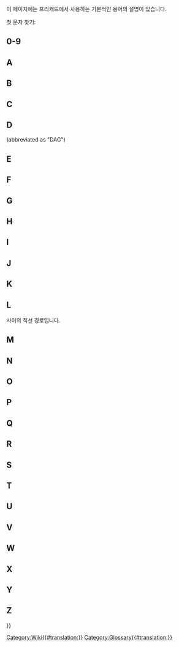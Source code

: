 <languages/>

{{Docnav
|[[Contributors/ko|기여자들]]
|
}}

이 페이지에는 프리캐드에서 사용하는 기본적인 용어의 설명이 있습니다.

첫 문자 찾기:{{CompactTOC|center=yes}}

==0-9==

{{gloss}}
{{term|3D view|content=3D view ([[3D_view/ko|3D 보기]])}}
{{defn|defn= 3D 보기는 프리캐드 [[Interface/ko|인터페이스]]의 구성요 소입니다. 이것은 모형의 3차원 표현을 보여 줍니다.}}
{{glossend}}

==A==

{{gloss}}
{{term|Arc (호)}}
{{defn|defn=원의 일부분.}}
{{term|App}}
{{defn|defn=프리캐드 프로그램의 내부 수준 The FreeCAD App layer.}}
{{term|Arch|content=Arch ([[Arch_Workbench/ko|건축 작업대(Arch Workbench)]])}}
{{defn|defn=이전의 건축 작업대(Architectural Workbench) 의 약어입니다. 이 작업대는 [[BIM_Workbench/ko|BIM 작업대]]({{Version|1.0}})로 대체되었습니다.}}
{{term|Assembly|content=Assembly([[Assembly/ko|조립품]])}}
{{defn|no=1|defn=서로에 대해 정의된 위치가 있는 [[#Part|부품(Part)]]의 집합입니다.}}
{{defn|no=2|defn=조립품 생성을 용이하게 하는 것을 목표로 하는 [[#Workbench|작업대(workbench)]]입니다. FreeCAD에는 현재 이러한 작업대가 내장되어 있지 않지만 여러 [[External_workbenches/ko|외부 조립 작업대]]가 있습니다.}}
{{term|Axes(축들)}}
{{defn|defn= [[#Axis|축(Axis)]]의 복수형}}
{{term|Axis (축)}}
{{defn|defn=작업 공간의 원점을 통과하는 가상의 선입니다. 3개의 법선축이 있습니다. X, Y, Z라는 고전적인 이름이 있습니다. X는 좌우입니다. Y는 위아래입니다. Z는 페이지/화면 안팎을 나타냅니다.}}
{{glossend}}

==B==

<div class="mw-translate-fuzzy">
{{gloss}}
{{term|Backtrace}}
{{defn|defn=Output from a debugging program that displays the series of instructions FreeCAD followed before a problem occurred.}}
{{term|Bezier Curve|content=[http://en.wikipedia.org/wiki/B%C3%A9zier_curve Bezier Curve]}}
{{defn|defn=A type of parametric curve.}}
{{term|BIM|content=[[BIM_Workbench/ko|BIM (BIM 작업대)]]}}
{{defn|defn= [https://en.wikipedia.org/wiki/Building_information_modeling Building Information Modelling]의 약자입니다. [[BIM_Workbench/ko|BIM 작업대]] 는 프리캐드에서 BIM 작업흐름을 제공합니다.}}
{{term|Blueprint}}
{{defn|defn=Old term used for [[#Drawing|drawing]], and coined for its original [http://en.wikipedia.org/wiki/Blueprint reproduction process].}}
{{term|Body ([[Body/ko|몸통]])}}
{{defn|defn=일련의 작업([[#Sketch|스케치(sketches)]], 구성 기하요소 및 [[#Feature|도형특징(features)]])을 그룹화하여 하나의 연속된 고체를 생성하는 [[PartDesign_Workbench/ko|부품설계(PartDesing)]] [[#Workbench|작업대(workbench)]]에서 사용되는 컨테이너 유형입니다. (FreeCAD V0.17에 도입되었습니다.)}}
{{term|Boolean Logic (부울 논리)}}
{{defn|defn=A method of data manipulation by using of the operands: And, Or, Not.}}
{{term|Boolean Operation (부울 연산)}}
{{defn|defn=A method of manipulating objects by using Boolean Logic. In FreeCAD, the Boolean Operations are: Union ([[#Fuse|Fuse]]), Difference ([[#Cut|Cut]]), Intersection, and Section.}}
{{term|Boolean OPerations check}}
{{defn|defn=See [[#BOPcheck|BOPcheck]].}}
{{term|BOPcheck}}
{{defn|defn=A setting that allows the Check Geometry tools in the Part WB and OpenSCAD WB to also check geometry made from [[#Boolean_Logic|Boolean logic]]. The default Check Geometry setting for BOPcheck is "false" (or off). The user can enable BOPcheck to provide more accuracy when running the Check Geometry tool but this comes at the expense of longer Check Geometry processing times. Beginning with FreeCAD 0.19, the BOPcheck setting is most easily enabled from the Settings portion of the Check Geometry widget.}}
{{term|brep}}
{{defn|defn=Native file format for [[#Open_CASCADE|Open CASCADE]] and shared by a few applications. FreeCAD can save in *.brep format.}}
{{term|B-rep (경계 표현)}}
{{defn|defn=경계 표현(B-rep)은 [http://en.wikipedia.org/wiki/B-rep boundary representation]을 나타냅니다. 이는 FreeCAD가 지원하는 두 가지 유형의 3D 모델 중 하나입니다(다른 하나는 [[#Mesh|메시(mesh)]]입니다).}}
{{term|B-spline (B-조절곡선)}}
{{defn|defn=A type of parametric curve. See [http://en.wikipedia.org/wiki/B-spline B-spline]}}
{{glossend}}
</div>

==C==

<div class="mw-translate-fuzzy">
{{gloss}}
{{term|Callout}}
{{defn|defn=String of text connected to a line pointing to an object in a [[#Drawing|drawing]].}}
{{term|Chamfer (모따기)}}
{{defn|defn=날카로움을 없애기 위해 모서리를 비스듬히 잘라내는 것. 경사진 가장자리.}}
{{term|Clipping Plane (절단 평면)}}
{{defn|defn=절단 평면은 3D 보기에서 모형을 잘라내는 데 사용됩니다. 이는 시각적 보조 도구일 뿐 실제로 모형을 자르지는 않습니다.}}
{{term|Clone (복제본)}}
{{defn|defn=원본의 매개변수 제어 가능 상태가 유지되는 복사본입니다. 원본 개체가 변경되면 복제본도 변경되어 원본 개체에 대한 수정 사항을 똑같이 표시합니다.}}
{{term|Coin}}
{{defn|defn=Also called [https://www.coin3d.org Coin3D]. Third-party software library used for 3D representation by FreeCAD.}}
{{term|COLLADA}}
{{defn|defn=An interchange file format for [[#Mesh|mesh]] models. File extension is *.dae.}}
{{term|Command|content=[[Command/ko|Command (명령)]]}}
{{defn|defn=도구 모음 버튼을 누르거나 키보드 단축키를 입력하거나 Python 콘솔에 입력할 때 [[#GUI|GUI]]에서 호출되는 작업입니다.}}
{{term|Compound (복합)}}
{{defn|defn=Groups objects together without fusing them like a [[#Boolean_Operation|boolean union]] would.}}
{{term|CompSolid (복합체)}}
{{defn|defn=Set of [[#Solid|solids]] connected by their [[#Face|faces]]. CompSolids are needed in [[#FEM|FEM]], where more than one material is used in one FEM-mesh.}}
{{term|Constraint (구속)}}
{{defn|defn=[[#Sketch| 스케치 (Sketch)]]에서 기본 요소 간의 기하학적 관계에 대한 제약 조건입니다. 구속에 숫자 값이 있는 경우 치수 구속이라고 합니다(예: 거리 구속에는 두 점을 연결하는 가상의 선의 길이라는 숫자 값이 있습니다). 숫자 값이 없는 구속 조건(예: 수평 구속)은 기하학적 구속이라고도 합니다.}}
{{term|Constructive Solid Geometry|content=[http://en.wikipedia.org/wiki/Constructive_solid_geometry Constructive Solid Geometry]}}
{{defn|defn=A solid modeling method for creating shapes by using [[#Boolean_Operation|boolean operations]] on [[#Primitive|primitives]].}}
{{term|Coordinate (좌표)}}
{{defn|defn=A number which defines the position of an object in space in reference to a [http://en.wikipedia.org/wiki/Cartesian_coordinate_system coordinate system].}}
{{term|Coplanar (동일 평면)}}
{{defn|defn=Existing on the same plane.}}
{{term|CSG}}
{{defn|defn=Short for [[#Constructive_Solid_Geometry|Constructive Solid Geometry]].}}
{{term|Cut (자르기)}}
{{defn|defn=형상 간에 [[#Boolean_Operation| 부울 차이 (boolean difference)]]를 적용합니다.}}
{{glossend}}
</div>

==D==

{{gloss}}
{{term|DAG}}
{{defn|defn=See [[#Directed_Acyclic_Graph|Directed Acyclic Graph.]]}}
{{term|Degrees Of Freedom (자유도)}}
{{defn|defn=The number of ways geometry in a [[#Sketch|Sketch]] may vary. 예를 들어 하나의 점으로만 구성된 스케치가 있고 이 점에 [[#Constraint|구속 (Constraint)]]이 적용되지 않은 경우, 이 점은 수직과 수평 모두 자유롭게 움직일 수 있으므로 두 개의 [[#DOF|자유도(DOF)]]를 가집니다.
마찬가지로 구속이 없는 단일 원으로만 구성된 스케치는 원이 수직 및 수평으로 움직일 수 있고 반경이 정의되지 않았기 때문에 [[#DOF|자유도]]가 3입니다. [[#DOF|자유도]]가 더 이상 남아 있지 않을 때까지 스케치를 제한하는 것이 좋습니다. 이 경우 [[#Fully_Constrained|(완전히 구속Fully Constrained)]]되었다고 합니다.}}
{{term|Dependency Graph}}
{{defn|defn=A third-party graphing tool used to show how objects in a FreeCAD model use or are related to one another. For more information, refer to the [[Std_DependencyGraph|Dependency Graph]] Wiki page.}}
{{term|Difference}}
{{defn|no=1|defn=The result of, or remainder of, a subtraction.}}
{{defn|no=2|defn=A [[#Boolean_operation|Boolean Operation]] in the [[Part_Workbench|Part]] [[#Workbench|workbench]] which is used to subtract one geometry from another; it results in a [[#Cut|Cut]].}}
{{term|Directed Acyclic Graph}} (abbreviated as "DAG")
{{defn|defn=A type of [[#Dependency_Graph|Dependency Graph]] where the relationship of objects flows in a generally linear direction from start to end with no circular dependencies. When following a DAG there is no flow from one object A to any other objects and then back to that same object A again. In FreeCAD, a graph of the model must always be a DAG.}}
{{term|DOF (자유도)}}
{{defn|defn=[[#Degrees_Of_Freedom|자유도(Degrees Of Freedom)의 약어]]}}
{{term|Draft|content=[[Draft_Workbench|Draft]]}}
{{defn|no=1|defn=A FreeCAD [[#Workbench|workbench]] used primarily for 2 dimensional work.}}
{{defn|no=2|defn=A relief angle on a mold to allow removal of the finished product. See [[PartDesign_Draft|PartDesign Draft]].}}
{{term|Drawing}}
{{defn|defn=Describes a representation of geometry through the use of two-dimensional views. Also called plan or [[#Blueprint|blueprint]].}}
{{glossend}}

==E==

{{gloss}}
{{term|Edge (모서리)}}
{{defn|no=1|defn=A segment joining two [[#Vertices|vertices]]. This segment can be a straight line or a curve. The CAD kernel defines it as: One-dimensional shape corresponding to a curve and bounded by a vertex at each extremity. A closed circle has therefore only one vertex, where it starts and ends. See [https://dev.opencascade.org/doc/overview/html/occt__tutorial.html#OCCT_TUTORIAL_SUB2_3 "Open CASCADE Technology, Profile: Defining the Topology"].}}
{{defn|no=2|defn=The joining line between two faces. It can be curved or straight.}}
{{term|Element (요소)}}
{{defn|defn=An item of Sketcher geometry such as a point, a line segment, an arc, a circle, etc.}}
{{term|Expression (표현식)}}
{{defn|no=1|defn=A general term used in mathematics and programming.}}
{{defn|no=2|defn=In FreeCAD [[Expressions|expressions]] are used to compute values. They can reference and drive object properties. They are used in [[Spreadsheet_Workbench|spreadsheets]] and to control parametric models.}}
{{term|Extrude (돌출)}}
{{defn|defn=A general term for extending a 2D object into 3D along 1 direction. See also [[#Pad|Pad]].}}
{{glossend}}

==F==

<div class="mw-translate-fuzzy">
{{gloss}}
{{term|Face (면)}}
{{defn|defn=2차원 위상 구조입니다. 예를 들어, 직육면체에는 6개의 면이 있습니다. 면은 FreeCAD에서 면이 하나인 구의 경우처럼 곡면이 될 수 있습니다.  CAD 커널은 이를 다음과 같이 정의합니다: 닫힌 [[#Wire|철사(wire)]]로 둘러싸인 표면의 일부. [https://dev.opencascade.org/doc/overview/html/occt__tutorial.html#OCCT_TUTORIAL_SUB2_3 Profile: Defining the Topology]을 참조.}}
{{term|Facet (면)}}
{{defn|defn=Often used to describe planar faces on a [[#Mesh|mesh]].}}
{{term|FC}}
{{defn|defn=Short for FreeCAD.}}
{{term|FCStd}}
{{defn|defn=FreeCAD native file format. File extension *.fcstd, *.FCStd}}
{{term|Feature ([[PartDesign Feature/ko|도형특징]])}}
{{defn|defn=[[PartDesign_Workbench/ko|부품설계(Part Design)]] [[#Workbench|작업대(workbench)]] 작업흐름에서 3D 부품의 기하학적 특징이 만들어지는 각 단계입니다.  예를 들면 [[#Pad|깔판(Pad)]], [[#Pocket|오목 파기(Pocket)]], [[#Groove|회전 홈파기(Groove)]], [[#Fillet|모깎기(Fillet)]], 등이 있습니다. [[PartDesign_Workbench/ko|부품설계]] [[#Workbench|작업대(workbench)]]에서 모델을 생성할 때 각 도형특징은 마지막 도형특징의 형상을 취하고 무언가를 추가하거나 제거합니다.  따라서 "오목 파기(Pocket)" 도형특징은 오목하게 판 구멍 자체뿐 아니라 그것을 포함하는 전체 부품을 의미합니다.}}
{{term|FEM|content=[[FEM_Workbench/ko|FEM (유한요소법)]]}}
{{defn|defn=[https://en.wikipedia.org/wiki/Finite_element_method Finite Element Method], a [[#Workbench|workbench]] used to solve engineering and mathematical physics problems associated with parts, assemblies and structures.}}
{{term|Fillet (모깎기)}}
{{defn|defn=A rounded relief or cut at an edge added for a finished appearance and to break sharp edges. See [[Part_Fillet|Part Fillet]] and [[PartDesign_Fillet|PartDesign Fillet]].}}
{{term|Fork}}
{{defn|defn=See [[#Forked_Model|Forked Model]].}}
{{term|Forked Model}}
{{defn|defn=A modeling method, usually accidental and incorrect in FreeCAD, that creates two or more versions of a model from a previous item. (Not to be confused with intentional operations like Array, Clone, Polar Pattern, etc.)}}
{{term|Frenet}}
{{defn|defn=When Sweeping a profile along a 3D path, the Frenet parameter controls the orientation of the profile as it travels along the path. If Frenet is true, the profiles are oriented using the Frenet Frame (tangent, binormal, normal) of the path. If Frenet is false the profile's rotation is not restricted. [https://en.wikipedia.org/wiki/Differentiable_curve#Frenet_frame Frenet frame]}}
{{term|Freetype|content=[http://www.freetype.org FreeType]}}
{{defn|defn=A freely available software library used to extract information from font definition files.}}
{{term|Frustum|content=[http://en.wikipedia.org/wiki/Frustum Frustum] (각뿔대)}}
{{defn|defn=절단하는 두 개의 평행한 평면 사이에 있는 고체 부분입니다. 컴퓨터 그래픽에서 화면에 표시되는 3차원 영역인 [http://en.wikipedia.org/wiki/Viewing_frustum "viewing frustum"]을 설명하는 데 사용됩니다.}}
{{term|Fully Constrained (완전 구속)}}
{{defn|defn=[[#Sketcher|스케치 작업대]]에서 스케치에 [[#Degrees_Of_Freedom|자유도]]가 없으면 스케치는 적용된 구속조건에 의해 "완전히 [[#Constraint|구속]]"되었다고 합니다.}}
{{term|Fuse (융합)}}
{{defn|defn=FreeCAD에서 형상의 [[#Boolean_Operation|부울 결합(boolean union)]]을 나타내기 위해 일반적으로 사용되는 용어입니다.}}
{{glossend}}
</div>

==G==

<div class="mw-translate-fuzzy">
{{gloss}}
{{term|GDB or gdb}}
{{defn|defn=[https://www.gnu.org/software/gdb/ '''G'''NU Project '''D'''e'''B'''ugger], a debugging program used on Unix and other 'nix operating systems in order to get a [[#Backtrace|backtrace]]. "gdb" (without the quotation marks) is also the first part of the command used to start the GDB program itself. An example of how to use GDB with FreeCAD is in [http://forum.freecadweb.org/viewtopic.php?t=7052#p56918 this forum post]}}
{{term|Geometric modeling kernel}}
{{defn|defn=Also called CAD kernel. A set of complex software libraries responsible for the creation of 3D shapes. All operations on objects (extrude, boolean operations, chamfer, fillet) rely on the geometric modeling kernel.}}
{{term|Git}}
{{defn|defn=[http://en.wikipedia.org/wiki/Distributed_revision_control Distributed revision control system] used by FreeCAD to host and manage its code base.}}
{{term|[[Std_Group/ko|Group (모둠)]]}}
{{defn|defn=[[#Tree_view|나무 보기]]에서 요소들을 구조화하는 데 사용됩니다..}}
{{term|GUI}}
{{defn|defn='''G'''raphical '''U'''ser '''I'''nterface. Allows users to interact with FreeCAD through graphical icons and the mouse pointer.}}
{{glossend}}
</div>

==H==

<div lang="en" dir="ltr" class="mw-content-ltr">
{{gloss}}
{{term|Half_Space|content=[https://en.wikipedia.org/wiki/Half-space_%28geometry%29 Half Space]}}
{{defn|defn=When a plane completely divides a 3D Euclidian space, the plane forms two half spaces.}}
{{glossend}}
</div>

==I==

<div class="mw-translate-fuzzy">
{{gloss}}
{{term|IGES}}
{{defn|defn=A file format for the exchange of product data models. Files extensions are *.iges, *.igs. See also [[#STEP|STEP]].}}
{{term|Intersection|content=[http://en.wikipedia.org/wiki/Intersection Intersection] (교차)}}
{{defn|defn=두 개 이상의 기하학적 개체에서 모두에게 공통되는 부분입니다. 예를 들어 두 선의 교차는 점입니다.}}
{{glossend}}
</div>

==J==

<div lang="en" dir="ltr" class="mw-content-ltr">
{{gloss}}
{{term|JT}}
{{defn|defn=A proprietary 3D data format developed by Siemens PLM Software. FreeCAD has no support for JT at this time.}}
{{glossend}}
</div>

==K==

<div lang="en" dir="ltr" class="mw-content-ltr">
{{gloss}}
{{term|Kernel}}
{{defn|defn=See [[#Geometric_modeling_kernel|Geometric modeling kernel]].}}
{{term|KML}}
{{defn|defn=Keyhole Markup Language - an XML-based geospatial 3D data definition file used by Google Earth. FreeCAD has no support for KML at this time.}}
{{glossend}}
</div>

==L==

<div class="mw-translate-fuzzy">
{{gloss}}
{{term|Label (표지)}}
{{defn|no=1|defn=개체의 사용자 정의 속성으로, [[#Tree_view|나무 보기(Tree view)]]를 사람이 더 쉽게 이해할 수 있도록 하는 데 사용됩니다.}}
{{defn|no=2|defn=A string of descriptive text added to a drawing (see [[Draft_Label|Draft Label]]).}}
{{defn|defn=Contrast with [[#Name|Name]].}}
{{term|Line (선)}}
{{defn|defn=대부분 [[#Line_Segment|선분(line segment)]]의 동의어로 사용됩니다. 스케치 작업대에서는 무한 직선 경로라는 정확한 의미로 사용되기도 합니다.}}
{{term|Line Segment (선분)}}
{{defn|defn=두 [[#Point|점(points)]]}} 사이의 직선 경로입니다.
{{term|Lock (잠금)}}
{{defn|defn=[[Sketcher_ConstrainLock/ko|잠금 구속]]}}
{{term|Loft|content=[http://en.wikipedia.org/wiki/Loft_%283D%29 Loft]}}
{{defn|defn=A topological form created by linking consecutive profiles with a surface. Similar to the process used to make fabric covered aeroplanes or boats. Also the FreeCAD function for creating such a form.}}
{{glossend}}
</div>

==M==

<div class="mw-translate-fuzzy">
{{gloss}}
{{term|Macro}}
{{defn|defn=A saved sequence of FreeCAD instructions, often written by end users.}}
{{term|Manifold (다양체)}}
{{defn|defn=완벽하게 밀폐되어 부피를 형성하는 [[#Shape|형상]]을 말합니다. 이를 잘 설명하는 친숙한 동의어는 "수밀"입니다. 고체를 생성하려면, a [[#Shell|shell]] must be manifold.}}
{{term|Mantis}}
{{defn|defn=[[#Tracker|Bug tracking system]] used by the FreeCAD project.}}
{{term|Mesh}}
{{defn|defn=Type of object that can be imported or created by FreeCAD. See [http://en.wikipedia.org/wiki/Polygon_mesh Polygon mesh] for more details.}}
{{term|Model (모형)}}
{{defn|defn=3D 모형 이라고도 합니다. 3차원 [[#Part|부품(part)]]이나 [[#Assembly|조립품(assembly)]]을 컴퓨터로 표현한 것입니다.}}
{{term|MultiTransform|content=[[PartDesign_MultiTransform|MultiTransform]]}}
{{defn|defn=Stands for multiple transformation. A [[#Feature|feature]] from the [[PartDesign_Workbench|PartDesign]] [[#Workbench|workbench]] that applies a series of chained transformations (linear and circular pattern, mirrored) to selected features.}}
{{glossend}}
</div>

==N==

{{gloss}}
{{term|Name (이름)}}
{{defn|defn=FreeCAD 문서 개체에 대한 고유 식별자입니다. 프로그램에서 한 번 할당된 이름은 쉽게 변경할 수 없습니다. [[#Label|표지(Label)]]와 대조됩니다.}}
{{term|Non-manifold (비다양체)}}
{{defn|defn=Non-manifold topology, also called zero-thickness, is two distinct solid bodies connected at a theoretical vertex or edge. It is an unsupported type of shape (not always detected by FreeCAD) that should be avoided, as it can cause trouble with further steps and export.}}
{{term|Null Shape}}
{{defn|defn=A [[#Shape|Shape]] property that has not been initialized by a program/macro. Usually an error condition.}}
{{glossend}}

==O==

<div class="mw-translate-fuzzy">
{{gloss}}
{{term|OCC}}
{{defn|defn=Acronym for [[#Open_CASCADE|Open CASCADE]]. Prior to being open sourced, it used to be named CAS.CADE (abbreviated from Computer Aided Software for Computer Aided Design and Engineering).}}
{{term|OCE}}
{{defn|defn='''O'''pen CASCADE '''C'''ommunity '''E'''dition. It provides patches, improvements and experiments contributed by users over the official [[#Open_CASCADE|Open CASCADE]] library. FreeCAD is known to work on either OCC or OCE.}}
{{term|OCCT}}
{{defn|defn=Open CASCADE Technology. See [[#OCC|OCC]].}}
{{term|Open CASCADE|content=[http://www.opencascade.org Open CASCADE]}}
{{defn|defn=The [[#Geometric_modeling_kernel|geometric modeling kernel]] (software library) underlying FreeCAD. Also called [[#OCC|OCC]] or [[#OCCT|OCCT]] (for Open CASCADE Technology). See also [[#OCE|OCE]].}}
{{term|OpenSCAD|content=[http://www.openscad.org/ OpenSCAD]}}
{{defn|no=1|defn=Name of a script-only based CAD program.}}
{{defn|no=2|defn=A [[#Workbench|workbench]] in FreeCAD. The [[OpenSCAD_Workbench|OpenSCAD]] [[#Workbench|workbench]] provides an interface for import/export of *.scad and *.csg models, as well as a some utility tools.}}
{{term|Origin (원점)}}
{{defn|defn=좌표계의 중심입니다. 모든 것은 여기서부터 양 또는 음의 방향으로 나갑니다. 지구를 '원점'으로 보는 우리의 우주관도 마찬가지입니다.}}
{{term|Orthographic (평행 투상)}}
{{defn|defn=See [http://en.wikipedia.org/wiki/Orthographic_projection Orthographic projection] and [http://en.wikipedia.org/wiki/Multiview_orthographic_projection Multiview orthographic projection].}}
{{glossend}}
</div>

==P==

<div class="mw-translate-fuzzy">
{{gloss}}
{{term|Pad (깔판)}}
{{defn|defn=[[#Sketch|스케치(Sketch)]]의 평면에 수직인 방향으로 스케치를 신장시킨 것입니다. [[#Extrude|돌출(Extrude)]]도 참조하세요.}}
{{term|Part (부품)}}
{{defn|no=1|defn=A FreeCAD [[#Workbench|workbench]] primarily used for a [http://en.wikipedia.org/wiki/Constructive_solid_geometry Constructive Solid Geometry] workflow. See [[Part_Workbench/ko|부품 작업대(Part Workbench)]].}}
{{defn|no=2|defn=A FreeCAD Python module, directly interfacing with [[#OCC|OCC]]. See [[Part_scripting|Part scripting]].}}
{{defn|no=3|defn=A container which groups any type of FreeCAD object and has a [[#Placement|placement]]. See [[Std_Part|Std Part]].}}
{{defn|no=4|defn=A unibody solid. The lowest level component in an assembly.}}
{{term|PartDesignNext}}
{{defn|defn=Nickname used over the forums to distinguish the [[PartDesign_Workbench|PartDesign]] [[#Workbench|workbench]] in the FreeCAD 0.17 release version from the one in v0.16 and earlier, because of the vast changes introduced.}}
{{term|PD}}
{{defn|defn=Abbreviation of [[PartDesign_Workbench|PartDesign]], a FreeCAD [[#Workbench|workbench]].}}
{{term|PDN}}
{{defn|defn=Abbreviation of [[#PartDesignNext|PartDesignNext]].}}
{{term|Perspective (원근법)}}
{{defn|defn=[http://en.wikipedia.org/wiki/Graphical_projection#Perspective Perspective projection]}}
{{term|Pivy|content=[http://pypi.python.org/pypi/Pivy Pivy]}}
{{defn|defn=A software library that allows Python to use Coin.}}
{{term|Placement (배치)}}
{{defn|defn=공간에서 개체의 좌표와 방향을 정의하는 속성 집합입니다. [[Placement/ko|배치]]를 참고하세요.}}
{{term|Planar (평면적)}}
{{defn|defn=모든 요소가 같은 평면에 놓여 있는 기하학적 구조를 말합니다.}}
{{term|Plane (평면)}}
{{defn|no=1|defn=무한히 멀리 확장되는 평평한 2차원 표면입니다.}}
{{defn|no=2|defn=[[Part_Workbench/ko|부품(Part)]] [[#Workbench|작업대(workbench)]]에서 생성된 기초적인 2차원 객체 .}}
{{term|Plot}}
{{defn|no=1|defn=An outdated synonym for a technical drawing made by a pen plotter. See [https://en.wikipedia.org/wiki/Plotter Plotter]}}
{{defn|no=2|defn=Short for plot plan. See [https://en.wikipedia.org/wiki/Site_plan Site plan]}}
{{defn|no=3|defn=Graphical representation of data. See [https://en.wikipedia.org/wiki/Plot_(graphics) Plot (graphics)]}}
{{term|Pocket (오목 자리)}}
{{defn|defn=[[#Sketch|스케치]]를 기반으로 고체에서 재료를 제거하는 [[#Feature|도형특징(feature)]]입니다.}}
{{term|Point (점)}}
{{defn|defn=3D 작업 공간에서 단일 영역을 참조하는 데 사용되는 항목입니다. "점"은 치수가 없습니다.그렇지만 우리가 보는 화면에는 치수가 있으며, 일반적으로 "점"으로만 표시되어 위치를 확인할 수 있습니다. [[#Vertex|꼭지점(Vertex)]]도 참조하세요.}}
{{term|Polygon mesh}}
{{defn|defn=See [http://en.wikipedia.org/wiki/Polygonal_mesh Polygonal_mesh]}}
{{term|Polyline (꺾은선)}}
{{defn|defn=여러 가지 길이와 방향을 가진 선분들을 차례로 이은 선입니다.}}
{{term|POV-Ray (POV-광선)}}
{{defn|defn=[http://en.wikipedia.org/wiki/POV-Ray POV-Ray]}}
{{term|PPA}}
{{defn|defn=An acronym that stands for '''P'''ersonal '''P'''ackage '''A'''rchive. It's a type of software repository exclusive to the Ubuntu Linux operating system. The FreeCAD project offers the latest release as well as development versions through two PPA repositories. Updates are managed by the host system's update manager.}}
{{term|Primitive (기본 도형)}}
{{defn|defn=모형 제작에 사용되는 기본 형상입니다. 일부 2D 기본 요소에는 점, 선, 다각형, 원, 타원, spiral, helix 이 있습니다. 3D 기본 요소에는 상자, 원통, 원뿔, 원환체, 구, 타원체, 각기둥이 있습니다.}}
{{term|PySide|content=[https://wiki.qt.io/PySide PySide]}}
{{defn|defn=A freely available software library that allows Python to use QT.}}
{{term|Python|content=[http://www.python.org Python]}}
{{defn|defn=A programming language used in the development of FreeCAD as well as in user-written [[#Macro|macros]] or scripts.}}
{{glossend}}
</div>

==Q==

<div lang="en" dir="ltr" class="mw-content-ltr">
{{gloss}}
{{term|Qt|content=[https://www.qt.io/developers/ Qt]}}
{{defn|defn=A cross-platform application and user interface framework.}}
{{glossend}}
</div>

==R==

<div class="mw-translate-fuzzy">
{{gloss}}
{{term|Raytracing (광선추적)}}
{{defn|defn=[http://en.wikipedia.org/wiki/Ray_tracing_%28graphics%29 Ray tracing]}}
{{term|Revolve (공전)}}
{{defn|defn=A tool in the [[Part_Workbench|Part]] [[#Workbench|workbench]]. See [[Part_Revolve|Part Revolve]].}}
{{term|Robot (로봇)}}
{{defn|defn=[http://en.wikipedia.org/wiki/Industrial_robot Industrial robot]}}
{{term|Rotate (회전)}}
{{defn|defn=개체를 축으로 회전시켜 공간에서 방향을 변경하는 동작입니다.}}
{{glossend}}
</div>

==S==

<div class="mw-translate-fuzzy">
{{gloss}}
{{term|Section (단면)}}
{{defn|defn=[http://en.wikipedia.org/wiki/Cross_section_%28geometry%29 Cross section (geometry)]}}
{{term|Self Intersection (자기교차)}}
{{defn|defn=곡선이 자기 자신을 가로지르는 조건입니다(예: '8','&'). 이는 기하학적 커널 알고리즘을 혼란스럽게 하고 일반적으로 오류 조건을 생성합니다.}}
{{term|Shape (형상)}}
{{defn|defn=FreeCAD에서 ([[#Mesh|meshes]]를 제외한) 도형의 대부분의 요소를 설명하기 위해 사용되는 일반적인 용어입니다.}}
{{term|Shell (껍질)}}
{{defn|defn=두 개 이상의 연속된 [[#Face|면(face)]]으로 이루어진 형상입니다. [[#Manifold|다양체]] (enclosed) 껍질은 [[#Solid|고체]]로 전환될 수 있습니다..}}
{{term|Sketch (스케치)}}
{{defn|defn=평면 또는 [[#Face|면(Face)]]에 고정된 개체의 구속된 2D 그림입니다. FreeCAD에서 스케치는 항상 3D 공간의 어딘가에 있는 2차원 개체입니다.}}
{{term|Sketcher|content=[[Sketcher_Workbench|Sketcher]] (스케치 작업대)}}
{{defn|defn=A [[#Workbench|workbench]] used to create 2D geometry by use of [[#Element|elements]] and [[#Constraint|constraints]].}}
{{term|Sketcher Solver}}
{{defn|defn=The internal FreeCAD mechanism that calculates inter-dependencies and effects of adding, deleting, and modifying geometry and associated constraints in each Sketch. Sketcher Solver also calculates the arrangement of all geometry in each Sketch so it can be displayed correctly.}}
{{term|Smooth Line}}
{{defn|defn=In a Drawing, a line indicating a change between tangent surfaces, as in the transition from a flat surface to a fillet. Also "tangent edge". See [[Drawing_View#Modify_an_existing_view|Drawing View]]}}
{{term|Solid (고체)}}
{{defn|defn=[[#Shell|Shells]]로 둘러싸인 3D 공간의 일부입니다. 고체에는 질량이 있는 개체와 관련된 부피 및 기타 속성이 있습니다.}}
{{term|Solver}}
{{defn|defn=See [[#Sketcher_Solver|Sketcher Solver]].}}
{{term|Stable}}
{{defn|defn=A nickname for the last general release version of the FreeCAD software. This is typically the version available from sources other than the FreeCAD project. Compare with [[#Unstable|Unstable]].}}
{{term|STL}}
{{defn|defn=''STereoLithography'', also known as ''Standard Tessellation Language.'' A [[#Mesh|mesh]] file format defining only the surface of a 3D object. File extensions is *.stl}}
{{term|STEP}}
{{defn|defn=An ISO standard (ISO 10303) for the exchange of 3D data and product manufacturing information. It replaces [[#IGES|IGES]]. File extensions are *.step, *.stp.}}
{{term|SVG}}
{{defn|defn=[https://en.wikipedia.org/wiki/Scalable_Vector_Graphics Scalable Vector Graphics]. A vector graphics file format.}}
{{term|Sweep (쓸기)}}
{{defn|defn=하나 이상의 2D 단면을 궤적(경로)을 따라 쓸어서 생성된 3D 형상입니다. 생성된 형상뿐만 아니라 도구를 정의하는 데 일반적으로 사용됩니다. See [http://en.wikipedia.org/wiki/Solid_modeling#Sweeping Solid modeling]}}
{{glossend}}
</div>

==T==

{{gloss}}
{{term|Task panel (작업판)}}
{{defn|defn=A [https://en.wikipedia.org/wiki/Panel_(computer_software) control panel] in FreeCAD that displays content specific to the task at hand. It can show available tools in the active [[#Workbench|workbench]] or prompt for values and options while a [[#Command|command]] is active.}}
{{term|Tasks tab}}
{{defn|defn=See [[#Task_panel|Task panel]].}}
{{term|Tessellation (쪽매 붙임)}}
{{defn|defn=쪽매붙임(tessellation)은 쪽매(tile)이라고 하는 하나 이상의 기하학적 형상을  겹치지 않고 빈틈 없이 표면을 붙이는 것입니다. FreeCAD에서는 3D 보기에 기하학적 형상을 표시하는 데 필요합니다. 기본 설정에서 도형의 치수를 기준으로 쪽매붙임을 설정하면 계산 시간을 절약하면서 둥근 표면을 더 매끄럽게 볼 수 있습니다. [[Preferences_Editor|Preferences Editor]]를 참고하세요.}}
{{term|Thickness (두께)}}
{{defn|no=1|defn=A measure of how thick a shape is.}}
{{defn|no=2|defn=A [[Part_Workbench|Part]] [[#Workbench|workbench]] tool to hollow out a solid and leave a defined uniform thickness.}}
{{term|Toggle (전환)}}
{{defn|defn=True 또는 False, Off와 On 등 두 가지 옵션 간에 변경할 수 있는 설정입니다.}}
{{term|Topological Naming (위상적 이름 짓기)}}
{{defn|defn=모서리 또는 면이 생성되면 영구적인 이름이 할당되는 체계입니다. 내부적으로 FreeCAD는 고체의 모서리와 면에 번호를 부여하여 식별합니다: 모서리1, 모서리2, 면1, 면2 등입니다. 문제는 이러한 ID가 다소 무작위로 적용되며 모형에 모서리와 면의 양을 변경하는 작업이 수행된 후에 이 이름이 변경된다는 것입니다. 예를 들어, 모형을 수정하면 면2에 연결된 항목이 나중에 다른 면(이름이 바뀌어 새로운 면2가 된)에 잘못 연결되어 사용자가 원하지 않는 결과를 초래할 수 있습니다. FreeCAD 0.20 릴리스에서는 토폴로지 명명 기능이 아직 구현되지 않았으므로 개체를 수정하여 모서리 또는 면의 수가 변경되면 해당 개체의 모서리 또는 면의 이름도 변경될 수 있습니다.}}
{{term|Torus (원환체)}}
{{defn|defn=기본 입체 도형의 하나}}
{{term|Tracker (추적기)}}
{{defn|defn=Short for bug tracker, the online software application used to keep track of reported bugs or feature requests. See also [[#Mantis|Mantis]].}}
{{term|Tree view|content=[[Tree_view/ko|Tree View (나무 보기)]]}}
{{defn|defn=나무 보기는 FreeCAD [[interface/ko|인터페이스]]의 구성 요소입니다. 이는 별도의 [[#GUI|GUI]] 요소로 표시되거나 [[Combo_View|Combo View]]의 일부로 표시될 수 있습니다. 여기에는 문서 구조의 표현이 포함됩니다.}}
{{glossend}}

==U==

{{gloss}}
{{term|Union (결합)}}
{{defn|defn=A [[Part_Workbench|Part]] [[#Workbench|workbench]] tool that performs a [[#Boolean_Operation|Boolean operation]] on selected shapes.}}
{{term|Unstable}}
{{defn|defn=A nickname for a very recent version of the FreeCAD software. This version will contain many changes recently implemented by the developers. It does not typically fail or produce wrong results, but it has not completed testing.}}
{{term|Upgrade|content=[[Draft_Upgrade|Upgrade]]}}
{{defn|defn=A [[Draft_Workbench|Draft]] [[#Workbench|workbench]] tool.}}
{{glossend}}

==V==

{{gloss}}
{{term|Vector (향량)}}
{{defn|defn=방향이 있는 크기입니다. 종종 2차원 또는 3차원의 화살표로 표현됩니다. For example, "fifty paces north", "9.8 m/s^2 down", and "(3,5,6) units in the x, y, z, direction, respectively" are all vectors. FreeCAD에서는 정렬된 쌍(x, y) 또는 정렬된 삼항(x, y, z)으로 표시되는 경우가 가장 많습니다.}}
{{term|Vertex (꼭지점)}}
{{defn|defn=공간에 홀로 있는 [[#Point|점]] 또는 [[#Edge|모서리들]]이 만나는 [[#shape|형상]]의 구석 입니다. 개방형 캐스케이드 기술(open Cascade Technology)은 이를 기하학의 한 점에 해당하는 0차원 [[#shape|형상]]으로 정의합니다. [https://dev.opencascade.org/doc/overview/html/occt__tutorial.html#OCCT_TUTORIAL_SUB2_3 OCCT 프로필: 토폴로지 정의]를 참조하세요.}}
{{term|Vertices (꼭지점들)}}
{{defn|defn=[[#Vertex|꼭지점(Vertex)]]의 복수형}}
{{term|Viewprovider}}
{{defn|defn=General interface for all visual stuff in FreeCAD. A ViewProvider generates and handles all around visualizing and presenting objects from the FreeCAD [[#App|App layer]] to the user. This class and its descendents have to be implemented for any object type in order to show them in the [[#3D_view|3D view]] and [[#Tree_view|Tree view]].}}
{{glossend}}

==W==

<div class="mw-translate-fuzzy">
{{gloss}}
{{term|WB}}
{{defn|defn= [[#Workbench|Workbench]]의 줄임말.}}
{{term|Wire (철사)}}
{{defn|no=1|defn=[[#Vertex|꼭지점들]]로 연결된 일련의 [[#Edge|모서리들]] 입니다. Wire(철사)라는 용어는 주로 [https://dev.opencascade.org/doc/overview/html/occt__tutorial.html#OCCT_TUTORIAL_SUB2_3 Open Cascade Technology]에서 이러한 의미로 사용되므로 이 OCT를 사용하는FreeCAD 에서도 같은 의미로 사용됩니다.}}
{{defn|no=2|defn=매개변수로 제어 가능한 철사를 만드는 [[Draft_Workbench/ko|설계제도(Draft)]] [[#Workbench|작업대(workbench)]]의 명령어 입니다.}}
{{term|Workbench (작업대)}}
{{defn|defn=모듈이라고도 하는 각 작업대는 특정 작업 전용 도구 세트를 그룹화합니다.}}
{{glossend}}
</div>

==X==

{{gloss}}
{{term|X}}
{{defn|defn=일반적으로 2D 또는 3D X [[#Axis|축(axis)]]을 나타냅니다.}}
{{glossend}}

==Y==

{{gloss}}
{{term|Y}}
{{defn|defn=일반적으로 2D 또는 3D Y [[#Axis|축(axis)]]을 나타냅니다.}}
{{glossend}}

==Z==

{{gloss}}
{{term|Z}}
{{defn|defn=일반적으로 3D Z [[#Axis|축(axis)]]을 나타냅니다.}}
{{glossend}}


{{Docnav
|[[Contributors/ko|기여자들]]
|
}}

{{Userdocnavi{{#translation:}}}}
[[Category:Wiki{{#translation:}}]]
[[Category:Glossary{{#translation:}}]]